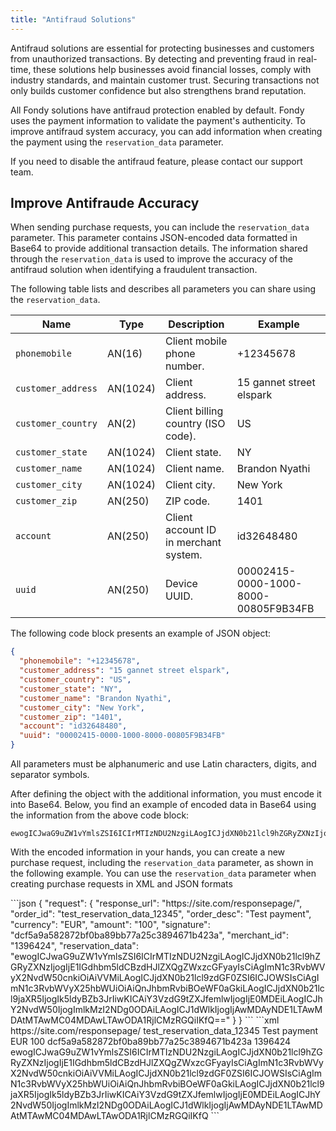 ```yaml
---
title: "Antifraud Solutions"
---
```





Antifraud solutions are essential for protecting businesses and customers from unauthorized transactions. By detecting and preventing fraud in real-time, these solutions help businesses avoid financial losses, comply with industry standards, and maintain customer trust. Securing transactions not only builds customer confidence but also strengthens brand reputation.

All Fondy solutions have antifraud protection enabled by default. Fondy uses the payment information to validate the payment's authenticity. To improve antifraud system accuracy, you can add information when creating the payment using the `reservation_data` parameter.

<Callout type="info" title="Disable Antifraud">
  If you need to disable the antifraud feature, please contact our support team.
</Callout>

## Improve Antifraude Accuracy

When sending purchase requests, you can include the `reservation_data` parameter. This parameter contains JSON-encoded data formatted in Base64 to provide additional transaction details. The information shared through the `reservation_data` is used to improve the accuracy of the antifraud solution when identifying a fraudulent transaction.

The following table lists and describes all parameters you can share using the `reservation_data`.

| Name               | Type     | Description                           | Example                              |
| ------------------ | -------- | ------------------------------------- | ------------------------------------ |
| `phonemobile`      | AN(16)   | Client mobile phone number.           | +12345678                            |
| `customer_address` | AN(1024) | Client address.                       | 15 gannet street elspark             |
| `customer_country` | AN(2)    | Client billing country (ISO code).    | US                                   |
| `customer_state`   | AN(1024) | Client state.                         | NY                                   |
| `customer_name`    | AN(1024) | Client name.                          | Brandon Nyathi                       |
| `customer_city`    | AN(1024) | Client city.                          | New York                             |
| `customer_zip`     | AN(250)  | ZIP code.                             | 1401                                 |
| `account`          | AN(250)  | Client account ID in merchant system. | id32648480                           |
| `uuid`             | AN(250)  | Device UUID.                          | 00002415-0000-1000-8000-00805F9B34FB |

The following code block presents an example of JSON object:


  ```json 
  {
    "phonemobile": "+12345678",
    "customer_address": "15 gannet street elspark",
    "customer_country": "US",
    "customer_state": "NY",
    "customer_name": "Brandon Nyathi",
    "customer_city": "New York",
    "customer_zip": "1401",
    "account": "id32648480",
    "uuid": "00002415-0000-1000-8000-00805F9B34FB"
  }
  ```


<Callout type="info" title="Parameter Format Requirements">
  All parameters must be alphanumeric and use Latin characters, digits, and separator symbols.
</Callout>

After defining the object with the additional information, you must encode it into Base64. Below, you find an example of encoded data in Base64 using the information from the above code block:

```
ewogICJwaG9uZW1vYmlsZSI6ICIrMTIzNDU2NzgiLAogICJjdXN0b21lcl9hZGRyZXNzIjogIjE1IGdhbm5ldCBzdHJlZXQgZWxzcGFyayIsCiAgImN1c3RvbWVyX2NvdW50cnkiOiAiVVMiLAogICJjdXN0b21lcl9zdGF0ZSI6ICJOWSIsCiAgImN1c3RvbWVyX25hbWUiOiAiQnJhbmRvbiBOeWF0aGkiLAogICJjdXN0b21lcl9jaXR5IjogIk5ldyBZb3JrIiwKICAiY3VzdG9tZXJfemlwIjogIjE0MDEiLAogICJhY2NvdW50IjogImlkMzI2NDg0ODAiLAogICJ1dWlkIjogIjAwMDAyNDE1LTAwMDAtMTAwMC04MDAwLTAwODA1RjlCMzRGQiIKfQ==
```

With the encoded information in your hands, you can create a new purchase request, including the `reservation_data` parameter, as shown in the following example. You can use the `reservation_data` parameter when creating purchase requests in XML and JSON formats

<Tabs>
  <TabItem value="json" label="Request Example (JSON)" default>
    ```json
    {
      "request": {
        "response_url": "https://site.com/responsepage/",
        "order_id": "test_reservation_data_12345",
        "order_desc": "Test payment",
        "currency": "EUR",
        "amount": "100",
        "signature": "dcf5a9a582872bf0ba89bb77a25c3894671b423a",
        "merchant_id": "1396424",
        "reservation_data": "ewogICJwaG9uZW1vYmlsZSI6ICIrMTIzNDU2NzgiLAogICJjdXN0b21lcl9hZGRyZXNzIjogIjE1IGdhbm5ldCBzdHJlZXQgZWxzcGFyayIsCiAgImN1c3RvbWVyX2NvdW50cnkiOiAiVVMiLAogICJjdXN0b21lcl9zdGF0ZSI6ICJOWSIsCiAgImN1c3RvbWVyX25hbWUiOiAiQnJhbmRvbiBOeWF0aGkiLAogICJjdXN0b21lcl9jaXR5IjogIk5ldyBZb3JrIiwKICAiY3VzdG9tZXJfemlwIjogIjE0MDEiLAogICJhY2NvdW50IjogImlkMzI2NDg0ODAiLAogICJ1dWlkIjogIjAwMDAyNDE1LTAwMDAtMTAwMC04MDAwLTAwODA1RjlCMzRGQiIKfQ=="
      }
    }
    ```
  </TabItem>
  <TabItem value="xml" label="Request Example (XML)">
    ```xml
    <?xml version="1.0" encoding="UTF-8" ?>
    <request>
    <response_url>https://site.com/responsepage/</response_url>
    <order_id>test_reservation_data_12345</order_id>
    <order_desc>Test payment</order_desc>
    <currency>EUR</currency>
    <amount>100</amount>
    <signature>dcf5a9a582872bf0ba89bb77a25c3894671b423a</signature>
    <merchant_id>1396424</merchant_id>
    <reservation_data>ewogICJwaG9uZW1vYmlsZSI6ICIrMTIzNDU2NzgiLAogICJjdXN0b21lcl9hZGRyZXNzIjogIjE1IGdhbm5ldCBzdHJlZXQgZWxzcGFyayIsCiAgImN1c3RvbWVyX2NvdW50cnkiOiAiVVMiLAogICJjdXN0b21lcl9zdGF0ZSI6ICJOWSIsCiAgImN1c3RvbWVyX25hbWUiOiAiQnJhbmRvbiBOeWF0aGkiLAogICJjdXN0b21lcl9jaXR5IjogIk5ldyBZb3JrIiwKICAiY3VzdG9tZXJfemlwIjogIjE0MDEiLAogICJhY2NvdW50IjogImlkMzI2NDg0ODAiLAogICJ1dWlkIjogIjAwMDAyNDE1LTAwMDAtMTAwMC04MDAwLTAwODA1RjlCMzRGQiIKfQ</reservation_data>
    </request>
    ```
  </TabItem>
</Tabs>
